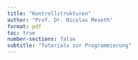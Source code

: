 ```yaml
---
title: "Kontrollstrukturen"
author: "Prof. Dr. Nicolas Meseth"
format: pdf
toc: true
number-sections: false
subtitle: "Tutorials zur Programmierung"
---
```




